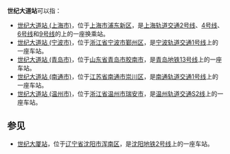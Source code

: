 '''世纪大道站'''可以指：

*[[世纪大道站_(上海)|世纪大道站 (上海市)]]，位于[[上海市|上海市]][[浦东新区|浦东新区]]，是[[上海地铁|上海轨道交通]][[上海轨道交通2号线|2号线]]、[[上海轨道交通4号线|4号线]]、[[上海轨道交通6号线|6号线]]和[[上海轨道交通9号线|9号线]]的上的一座换乘站。
*[[世纪大道站_(宁波市)|世纪大道站 (宁波市)]]，位于[[浙江省|浙江省]][[宁波市|宁波市]][[鄞州区|鄞州区]]，是[[宁波轨道交通|宁波轨道交通]][[宁波轨道交通1号线|1号线]]上的一座车站。
*[[世纪大道站_(青岛地铁)|世纪大道站 (青岛市)]]，位于[[山东省|山东省]][[青岛市|青岛市]][[胶南市|胶南市]]，是[[青岛地铁|青岛地铁]][[青岛地铁13号线|13号线]]上的一座车站。
*[[世纪大道站_(南通市)|世纪大道站 (南通市)]]，位于[[江苏省|江苏省]][[南通市|南通市]][[崇川区|崇川区]]，是[[南通轨道交通|南通轨道交通]][[南通轨道交通1号线|1号线]]上的一座车站。
*[[世纪大道站_(温州市)|世纪大道站 (温州市)]]，位于[[浙江省|浙江省]][[温州市|温州市]][[瑞安市|瑞安市]]，是[[温州轨道交通|温州轨道交通]][[温州市域铁路S2线|S2线]]上的一座车站。

==参见==
* [[世纪大厦站|世纪大厦站]]，位于[[辽宁省|辽宁省]][[沈阳市|沈阳市]][[浑南区|浑南区]]，是[[沈阳地铁|沈阳地铁]][[沈阳地铁2号线|2号线]]上的一座车站。

{{disambig|ShiJiDaD|cat=五字車站名消歧義}}